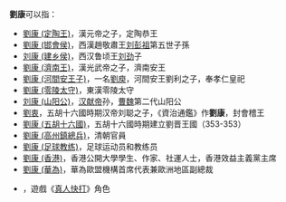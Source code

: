 '''劉康'''可以指：
* [[劉康_(定陶王)|劉康 (定陶王)]]，漢元帝之子，定陶恭王
* [[劉康_(邯會侯)|劉康 (邯會侯)]]，西漢趙敬肅王[[刘彭祖|刘彭祖]]第五世子孫
* [[刘康_(建乡侯)|刘康 (建乡侯)]]，西汉鲁顷王[[刘劲_(鲁王)|刘劲]]子
* [[劉康_(濟南王)|劉康 (濟南王)]]，漢光武帝之子，濟南安王
* [[劉康_(河間安王子)|劉康 (河間安王子)]]，一名[[劉庾|劉庾]]，河間安王劉利之子，奉孝仁皇祀
* [[劉康_(零陵太守)|劉康 (零陵太守)]]，東漢零陵太守
* [[刘康_(山阳公)|刘康 (山阳公)]]，[[汉献帝|汉献帝]]孙，[[曹魏|曹魏]]第二代山阳公
* [[劉衷|劉衷]]，五胡十六國時期汉帝刘聪之子，《資治通鑑》作'''劉康'''，封會稽王
* [[劉康_(五胡十六國)|劉康 (五胡十六國)]]，五胡十六國時期建立劉晋王國（353-353）
* [[劉康_(高州鎮總兵)|劉康 (高州鎮總兵)]]，清朝官員
* [[劉康_(足球教练)|劉康 (足球教练)]]，足球运动员和教练员
* [[劉康_(香港)|劉康 (香港)]]，香港公開大學學生、作家、社運人士，香港效益主義黨主席
* [[劉康_(華為)|劉康 (華為)]]，華為歐盟機構首席代表兼歐洲地區副總裁
* {{link-en|劉康 (真人快打)|Liu Kang}}，遊戲《[[真人快打系列|真人快打]]》角色

{{Disambiguation|K|Cat=二字劉姓人名消歧義}}
